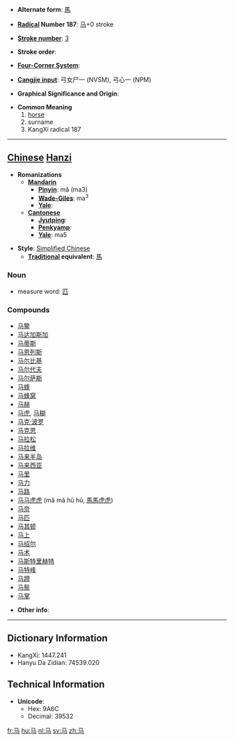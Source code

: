 * '''Alternate form''': [[馬]]

* '''[[Wiktionary:Chinese radical index| Radical]] Number 187''': [[Wiktionary:Chinese radical index 马|马]]+0 stroke

* '''[[Wiktionary:Chinese total strokes index|Stroke number]]''': [[Wiktionary:Chinese total strokes index 3|3]]

* '''Stroke order''': 

* '''[[Wiktionary:Chinese four corner index|Four-Corner System]]''': 

* '''[[Wiktionary:Chinese Cangjie index|Cangjie input]]''': 弓女尸一 (NVSM), 弓心一 (NPM)

* '''Graphical Significance and Origin''': 

* '''Common Meaning'''
*#[[horse]]
*# surname
*# KangXi radical 187


----

== [[Chinese]] [[Hanzi]] ==

* '''Romanizations'''
** '''[[Mandarin]]'''
*** '''[[Pinyin]]''': mǎ (ma3)
*** '''[[Wade-Giles]]''': ma<sup>3</sup>
*** '''[[Yale]]''': 
** '''[[Cantonese]]'''
*** '''[[Jyutping]]''':
*** '''[[Penkyamp]]''': 
*** '''[[Yale]]''': ma5

* '''Style''': [[Simplified Chinese]] 
** '''[[Traditional Chinese|Traditional]] equivalent''': [[馬]]

===Noun===
*measure word: [[匹]]

===Compounds===
*[[马鳖]]
*[[马达加斯加]]
*[[马蒂斯]]
*[[马恩列斯]]
*[[马尔比基]]
*[[马尔代夫]]
*[[马尔萨斯]]
*[[马蜂]]
*[[马蜂窝]]
*[[马赫]]
*[[马虎]], [[马糊]]
*[[马克·波罗]]
*[[马克思]]
*[[马拉松]]
*[[马拉维]]
*[[马来半岛]]
*[[马来西亚]]
*[[马里]]
*[[马力]]
*[[马路]]
*[[马马虎虎]] (mǎ mǎ hǔ hǔ, [[馬馬虎虎]])
*[[马奈]]
*[[马匹]]
*[[马其顿]]
*[[马上]]
*[[马绍尔]]
*[[马术]]
*[[马斯特里赫特]]
*[[马特峰]]
*[[马蹄]]
*[[马鬃]]
*[[马掌]]

* '''Other info''': 

----

== Dictionary Information ==

* KangXi: 1447.241
* Hanyu Da Zidian: 74539.020

== Technical Information ==

* '''Unicode''':
** Hex: 9A6C
** Decimal: 39532

[[fr:马]]
[[hu:马]]
[[nl:马]]
[[sv:马]]
[[zh:马]]